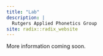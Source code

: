 ```yaml
---
title: "Lab"
description: |
  Rutgers Applied Phonetics Group 
site: radix::radix_website
---
```


More information coming soon. 

</br></br></br>
</br></br></br>
